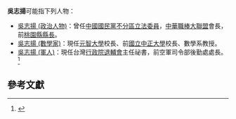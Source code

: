 '''吳志揚'''可能指下列人物：
*[[吳志揚_(政治人物)|吳志揚 (政治人物)]]：曾任[[中國國民黨|中國國民黨]][[不分區立法委員|不分區立法委員]]，[[中華職棒大聯盟|中華職棒大聯盟]]會長，前[[桃園縣縣長|桃園縣縣長]]。
*[[吳志揚_(數學家)|吳志揚 (數學家)]]：現任[[元智大學|元智大學]]校長、前[[國立中正大學|國立中正大學]]校長、數學系教授。
*[[吳志揚_(軍人)|吳志揚 (軍人)]]：現任台灣[[行政院|行政院]][[退輔會|退輔會]]主任祕書，前空軍司令部後勤處處長。<ref>{{cite web | title = 主任秘書-國軍退除役官兵輔導委員會| url=https://www.vac.gov.tw/cp-1785-92966-1.html |accessdate=2020-08-12}}</ref>

==參考文獻==
{{reflist}}

{{disambig|zhi|Cat=三字吳姓人名消歧義}}